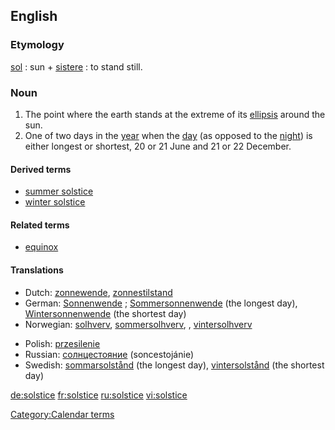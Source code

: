 {{wikipedia}}
==English==

===Etymology===
{{L.}} [[sol]] : sun + [[sistere]] : to stand still.

===Noun===
{{en-noun}}
# The point where the earth stands at the extreme of its [[ellipsis]] around the sun.
# One of two days in the [[year]] when the [[day]] (as opposed to the [[night]]) is either longest or shortest, 20 or 21 June and 21 or 22 December.

====Derived terms====
*[[summer solstice]]
*[[winter solstice]]

====Related terms====
*[[equinox]]

====Translations====
{{top}}
*Dutch: [[zonnewende]], [[zonnestilstand]]
*German: [[Sonnenwende]] {{f}}; [[Sommersonnenwende]] {{f}} (the longest day), [[Wintersonnenwende]] {{f}} (the shortest day)
*Norwegian: [[solhverv]], [[sommersolhverv]], , [[vintersolhverv]]
{{mid}}
*Polish: [[przesilenie]] {{n}}
*Russian: [[солнцестояние]] (soncestojánie) {{n}}
*Swedish: [[sommarsolstånd]] (the longest day), [[vintersolstånd]] (the shortest day)
{{bottom}}

[[Category:Calendar terms]]

[[de:solstice]]
[[fr:solstice]]
[[ru:solstice]]
[[vi:solstice]]